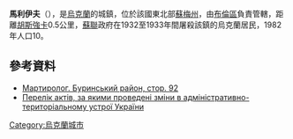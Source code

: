 '''馬利伊夫'''（{{lang-uk|Маліїв}}），是[[烏克蘭|烏克蘭]]的城鎮，位於該國東北部[[蘇梅州|蘇梅州]]，由[[布倫區_(烏克蘭)|布倫區]]負責管轄，距離[[胡斯強卡|胡斯強卡]]0.5公里，[[蘇聯|蘇聯]]政府在1932至1933年間屠殺該鎮的烏克蘭居民，1982年人口10。

==參考資料==
*[https://web.archive.org/web/20150527082422/http://memorialholodomors.org.ua/PDF/Sumy/%D0%91%D1%83%D1%80%D0%B8%D0%BD%D1%81%D1%8C%D0%BA%D0%B8%D0%B9%20%D1%80%D0%B0%D0%B9%D0%BE%D0%BD.pdf Мартиролог. Буринський район, стор. 92]
*[http://w1.c1.rada.gov.ua/pls/z7502/A035?rdat=03.11.2009&letter=2522 Перелік актів, за якими проведені зміни в адміністративно-територіальному устрої України]

{{Ukraine-geo-stub}}
[[Category:烏克蘭城市|Category:烏克蘭城市]]